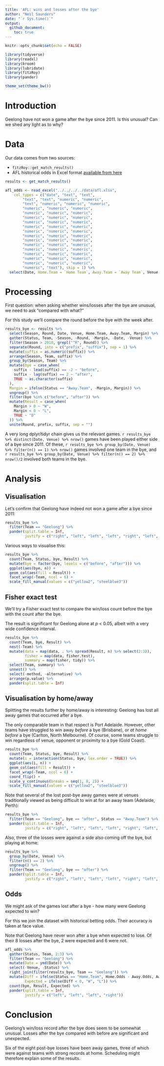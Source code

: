 ```yaml
---
title: 'AFL: wins and losses after the bye'
author: "Neil Saunders"
date: "`r Sys.time()`"
output:
  github_document:
    toc: true
---
```


```r
knitr::opts_chunk$set(echo = FALSE)

library(tidyverse)
library(readxl)
library(broom)
library(lubridate)
library(fitzRoy)
library(pander)

theme_set(theme_bw())

```

# Introduction
Geelong have not won a game after the bye since 2011. Is this unusual? Can we shed any light as to why?

# Data
Our data comes from two sources:

- `fitzRoy::get_match_results()`
- AFL historical odds in Excel format [available from here](http://www.aussportsbetting.com/data/historical-afl-results-and-odds-data/)

```r
results <- get_match_results()

afl_odds <- read_excel("../../../../data/afl.xlsx", 
    col_types = c("date", "text", "text", 
        "text", "text", "numeric", "numeric", 
        "text", "numeric", "numeric", "numeric", 
        "numeric", "numeric", "numeric", 
        "numeric", "numeric", "numeric", 
        "numeric", "numeric", "numeric", 
        "numeric", "numeric", "numeric", 
        "numeric", "numeric", "numeric", 
        "numeric", "numeric", "numeric", 
        "numeric", "numeric", "numeric", 
        "numeric", "numeric", "numeric", 
        "numeric", "numeric", "numeric", 
        "numeric", "numeric", "numeric", 
        "numeric", "numeric", "numeric", 
        "numeric", "numeric", "numeric", 
        "numeric", "numeric", "numeric", 
        "numeric", "text"), skip = 1) %>% 
  select(Date, Home.Team = `Home Team`, Away.Team = `Away Team`, Venue, Home.Odds = `Home Odds`, Away.Odds = `Away Odds`)
```

# Processing
First question: when asking whether wins/losses after the bye are unusual, we need to ask "compared with what?"

For this study we'll compare the round before the bye with the week after.

```r
results_bye <- results %>% 
  select(Season, Round, Date, Venue, Home.Team, Away.Team, Margin) %>% 
  gather(Status, Team, -Season, -Round, -Margin, -Date, -Venue) %>% 
  filter(Season > 2010, grepl("^R", Round)) %>% 
  separate(Round, into = c("prefix", "suffix"), sep = 1) %>% 
  mutate(suffix = as.numeric(suffix)) %>% 
  arrange(Season, Team, suffix) %>%
  group_by(Season, Team) %>% 
  mutate(bye = case_when(
    suffix - lead(suffix) == -2 ~ "before",
    suffix - lag(suffix) == 2 ~ "after",
    TRUE ~ as.character(suffix)
  ),
  Margin = ifelse(Status == "Away.Team", -Margin, Margin)) %>% 
  ungroup() %>% 
  filter(bye %in% c("before", "after")) %>% 
  mutate(Result = case_when(
    Margin > 0 ~ "W",
    Margin < 0 ~ "L",
    TRUE ~ "D"
  )) %>% 
  unite(Round, prefix, suffix, sep = "")
```

A very long dplyr/tidyr chain gives us the relevant games. `r results_bye %>% distinct(Date, Venue) %>% nrow()` games have been played either side of a bye since 2011. Of these, `r results_bye %>% group_by(Date, Venue) %>% filter(n() == 1) %>% nrow()` games involved one team in the bye, and `r results_bye %>% group_by(Date, Venue) %>% filter(n() == 2) %>% nrow()/2` involved both teams in the bye.

# Analysis

## Visualisation
Let's confirm that Geelong have indeed not won a game after a bye since 2011:

```r
results_bye %>% 
  filter(Team == "Geelong") %>% 
  pander(split.table = Inf,
         justify = c("right", "left", "left", "left", "right", "left", "left", "left", "left"))
```

Various ways to visualise this:

```r
results_bye %>% 
  count(Team, Status, bye, Result) %>% 
  mutate(bye = factor(bye, levels = c("before", "after"))) %>% 
  ggplot(aes(bye, n)) + 
  geom_col(aes(fill = Result)) + 
  facet_wrap(~Team, ncol = 6) +
  scale_fill_manual(values = c("yellow2", "steelblue3"))
```

## Fisher exact test
We'll try a Fisher exact test to compare the win/loss count before the bye with the count after the bye.

The result is significant for Geelong alone at _p_ < 0.05, albeit with a very wide confidence interval.

```r
results_bye %>% 
  count(Team, bye, Result) %>% 
  nest(-Team) %>% 
  mutate(data = map(data, . %>% spread(Result, n) %>% select(2:3)), 
         fisher = map(data, fisher.test), 
         summary = map(fisher, tidy)) %>% 
  select(Team, summary) %>% 
  unnest() %>% 
  select(-method, -alternative) %>% 
  arrange(p.value) %>% 
  pander(split.table = Inf)
```

## Visualisation by home/away
Splitting the results further by home/away is interesting: Geelong has lost all away games that occurred after a bye.

The only comparable team in that respect is Port Adelaide. However, other teams have struggled to win away _before_ a bye (Brisbane), or _at home before_ a bye (Carlton, North Melbourne). Of course, some teams struggle to win regardless of venue, opponent or proximity to a bye (Gold Coast).

```r
results_bye %>% 
  count(Team, Status, bye, Result) %>% 
  mutate(i = interaction(Status, bye, lex.order = TRUE)) %>% 
  ggplot(aes(i, n)) + 
  geom_col(aes(fill = Result)) +
  facet_wrap(~Team, ncol = 6) + 
  coord_flip() + 
  scale_y_continuous(breaks = seq(1, 8, 2)) +
  scale_fill_manual(values = c("yellow2", "steelblue3"))
```

Note that several of the lost post-bye away games were at venues traditionally viewed as being difficult to win at for an away team (Adelaide, Perth):

```r
results_bye %>% 
  filter(Team == "Geelong", bye == "after", Status == "Away.Team") %>% 
  pander(split.table = Inf,
         justify = c("right", "left", "left", "left", "right", "left", "left", "left", "left"))
```

Also, three of the losses were against a side also coming off the bye, but playing at home:

```r
results_bye %>% 
  group_by(Date, Venue) %>% 
  filter(n() == 2) %>% 
  ungroup() %>% 
  filter(Team == "Geelong", bye == "after") %>% 
  pander(split.table = Inf,
         justify = c("right", "left", "left", "left", "right", "left", "left", "left", "left"))
```

## Odds
We might ask of the games lost after a bye - how many were Geelong expected to win?

For this we join the dataset with historical betting odds. Their accuracy is taken at face value.

Note that Geelong have never won after a bye when expected to lose. Of their 8 losses after the bye, 2 were expected and 6 were not.
```r
afl_odds %>% 
  gather(Status, Team, 2:3) %>% 
  filter(Team == "Geelong") %>% 
  mutate(Date = ymd(Date)) %>% 
  select(-Venue, -Status) %>% 
  right_join(filter(results_bye, Team == "Geelong")) %>% 
  mutate(Diff = ifelse(Status == "Home.Team", Home.Odds - Away.Odds, Away.Odds - Home.Odds), 
         Expected = ifelse(Diff < 0, "W", "L")) %>% 
  count(bye, Result, Expected) %>% 
  pander(split.table = Inf,
         justify = c("left", "left", "left", "right"))
```

# Conclusion
Geelong's win/loss record after the bye does seem to be somewhat unusual. Losses after the bye compared with before are significant and unexpected.

Six of the eight post-bye losses have been away games, three of which were against teams with strong records at home. Scheduling might therefore explain some of the results.
